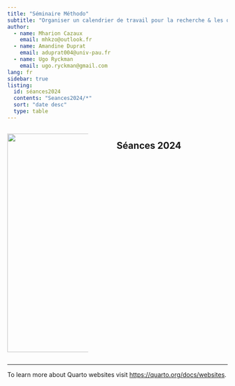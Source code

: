 ```yaml
---
title: "Séminaire Méthodo"
subtitle: "Organiser un calendrier de travail pour la recherche & les outils d'organisation"
author: 
  - name: Mharion Cazaux
    email: mhkzo@outlook.fr
  - name: Amandine Duprat
    email: aduprat004@univ-pau.fr
  - name: Ugo Ryckman
    email: ugo.ryckman@gmail.com
lang: fr
sidebar: true
listing:
  id: séances2024
  contents: "Seances2024/*"
  sort: "date desc"
  type: table
---
```


::::: {.columns}

:::: {.column width="40%"}
![](img/intitul%C3%A9S%C3%A9minaire.jpg){fig-align="center" width="500"}
::::

:::: {.column width="5%"}
::::

:::: {.column width="55%"}
## Séances 2024

::: {#séances2024}
:::

::::

:::::

------------------------------------------------------------------------

To learn more about Quarto websites visit <https://quarto.org/docs/websites>.
